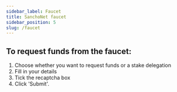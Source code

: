 ```yaml
---
sidebar_label: Faucet
title: SanchoNet faucet
sidebar_position: 5
slug: /faucet
---
```



## To request funds from the faucet:

1. Choose whether you want to request funds or a stake delegation
2. Fill in your details
3. Tick the recaptcha box
4. Click 'Submit'.

<Faucet />
